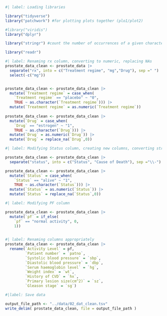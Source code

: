 ```r
#| label: Loading libraries

library("tidyverse")
library("patchwork") #for plotting plots together (plo1/plot2)

#library("viridis")
library("dplyr")

library("stringr") #count the number of occurrences of a given character in a string

library("readr")
```

```r
#| label: Renaming rx column, converting to numeric, replacing NAs 
prostate_data_clean <- prostate_data |>
  separate("rx", into = c("Treatment regime", "mg","Drug"), sep =" ") |>
  select(-c("mg"))


prostate_data_clean <- prostate_data_clean |>
  mutate(`Treatment regime` = case_when(
    `Treatment regime` == "placebo" ~ "0",
    TRUE ~ as.character(`Treatment regime`))) |>
  mutate(`Treatment regime` = as.numeric(`Treatment regime`))
 
prostate_data_clean <- prostate_data_clean |>
  mutate(`Drug` = case_when(
    `Drug` == "estrogen" ~ "1",
    TRUE ~ as.character(`Drug`))) |>
  mutate(`Drug` = as.numeric(`Drug`)) |>
  mutate(`Drug` = replace_na(`Drug`,0))

```



```r
#| label: Modifying Status column, creating new columns, converting str to numeric

prostate_data_clean <- prostate_data_clean |>
  separate("status", into = c("Status", "Cause of Death"), sep ="\\-")

prostate_data_clean <- prostate_data_clean |>
  mutate(`Status` = case_when(
    `Status` == "alive" ~ "1",
    TRUE ~ as.character(`Status`))) |>
  mutate(`Status` = as.numeric(`Status`)) |>
  mutate(`Status` = replace_na(`Status`,0))
```

```r
#| label: Modifying PF column

prostate_data_clean <- prostate_data_clean |>
  mutate(`pf` = if_else(
    `pf` == "normal activity", 0,
    1))
  
```

```r
#| label: Renaming columns appropriately
prostate_data_clean <- prostate_data_clean |>
  rename(`Activity Level` = pf,
         `Patient number` = `patno`,
         `Systolic blood pressure` = `sbp`,
         `Diastolic blood pressure` = `dbp`,
         `Serum haemoglobin level` = `hg`,
         `Weight index` = `wt`,
         `History of CVD` = `hx`,
         `Primary lesion size(cm^2)` = `sz`,
         `Gleason stage` = `sg`) 

```


```r
#|label: Save data

output_file_path <- "../data/02_dat_clean.tsv"
write_delim( prostate_data_clean, file = output_file_path )
```


